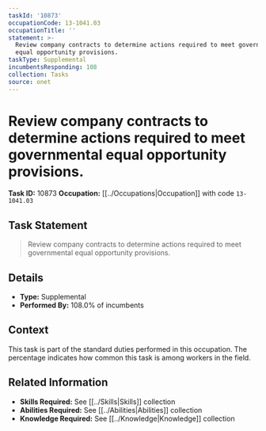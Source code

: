 ```yaml
---
taskId: '10873'
occupationCode: 13-1041.03
occupationTitle: ''
statement: >-
  Review company contracts to determine actions required to meet governmental
  equal opportunity provisions.
taskType: Supplemental
incumbentsResponding: 108
collection: Tasks
source: onet
---
```

# Review company contracts to determine actions required to meet governmental equal opportunity provisions.

**Task ID:** 10873
**Occupation:** [[../Occupations|Occupation]] with code `13-1041.03`

## Task Statement

> Review company contracts to determine actions required to meet governmental equal opportunity provisions.

## Details

- **Type:** Supplemental
- **Performed By:** 108.0% of incumbents

## Context

This task is part of the standard duties performed in this occupation. The percentage indicates how common this task is among workers in the field.

## Related Information

- **Skills Required:** See [[../Skills|Skills]] collection
- **Abilities Required:** See [[../Abilities|Abilities]] collection
- **Knowledge Required:** See [[../Knowledge|Knowledge]] collection
